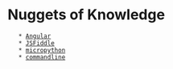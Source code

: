 = Nuggets of Knowledge =
    * [[Angular]]
    * [[JSFiddle]]
    * [[micropython]]
    * [[commandline]]
